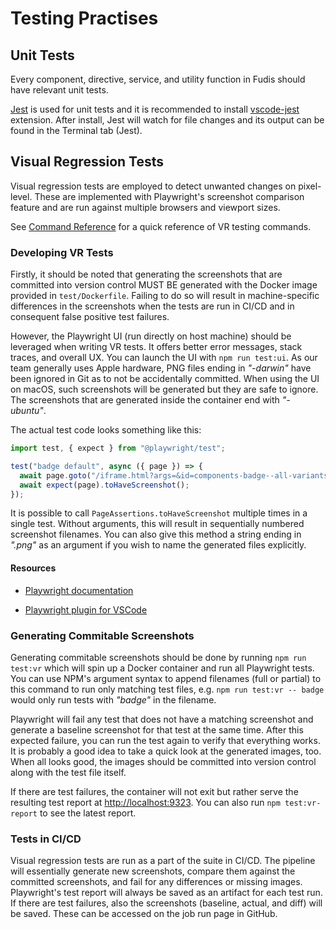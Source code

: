 
<Meta title="Documentation/Development/DS Practises/Testing Practises" />

# Testing Practises

## Unit Tests

Every component, directive, service, and utility function in Fudis should have relevant unit tests.

[Jest](https://jestjs.io/) is used for unit tests and it is recommended to install [vscode-jest](https://github.com/jest-community/vscode-jest) extension.
After install, Jest will watch for file changes and its output can be found in the Terminal tab (Jest).

## Visual Regression Tests

Visual regression tests are employed to detect unwanted changes on pixel-level. These are implemented with Playwright's screenshot comparison feature and are run against multiple browsers and viewport sizes.

See [Command Reference](/docs/documentation-development-tooling-command-reference--documentation#testing-commands) for a quick reference of VR testing commands.

### Developing VR Tests

Firstly, it should be noted that generating the screenshots that are committed into version control MUST BE generated with the Docker image provided in `test/Dockerfile`. Failing to do so will result in machine-specific differences in the screenshots when the tests are run in CI/CD and in consequent false positive test failures.

However, the Playwright UI (run directly on host machine) should be leveraged when writing VR tests. It offers better error messages, stack traces, and overall UX. You can launch the UI with `npm run test:ui`. As our team generally uses Apple hardware, PNG files ending in *"-darwin"* have been ignored in Git as to not be accidentally committed. When using the UI on macOS, such screenshots will be generated but they are safe to ignore. The screenshots that are generated inside the container end with *"-ubuntu"*.

The actual test code looks something like this:

```typescript
import test, { expect } from "@playwright/test";

test("badge default", async ({ page }) => {
  await page.goto("/iframe.html?args=&id=components-badge--all-variants&viewMode=story");
  await expect(page).toHaveScreenshot();
});
```

It is possible to call `PageAssertions.toHaveScreenshot` multiple times in a single test. Without arguments, this will result in sequentially numbered screenshot filenames. You can also give this method a string ending in *".png"* as an argument if you wish to name the generated files explicitly.

#### Resources

* [Playwright documentation](https://playwright.dev/docs/writing-tests)

* [Playwright plugin for VSCode](https://marketplace.visualstudio.com/items?itemName=ms-playwright.playwright)

### Generating Commitable Screenshots

Generating commitable screenshots should be done by running `npm run test:vr` which will spin up a Docker container and run all Playwright tests. You can use NPM's argument syntax to append filenames (full or partial) to this command to run only matching test files, e.g. `npm run test:vr -- badge` would only run tests with *"badge"* in the filename.

Playwright will fail any test that does not have a matching screenshot and generate a baseline screenshot for that test at the same time. After this expected failure, you can run the test again to verify that everything works. It is probably a good idea to take a quick look at the generated images, too. When all looks good, the images should be committed into version control along with the test file itself.

If there are test failures, the container will not exit but rather serve the resulting test report at [http://localhost:9323](http://localhost:9323). You can also run `npm test:vr-report` to see the latest report.

### Tests in CI/CD

Visual regression tests are run as a part of the suite in CI/CD. The pipeline will essentially generate new screenshots, compare them against the committed screenshots, and fail for any differences or missing images. Playwright's test report will always be saved as an artifact for each test run. If there are test failures, also the screenshots (baseline, actual, and diff) will be saved. These can be accessed on the job run page in GitHub.
